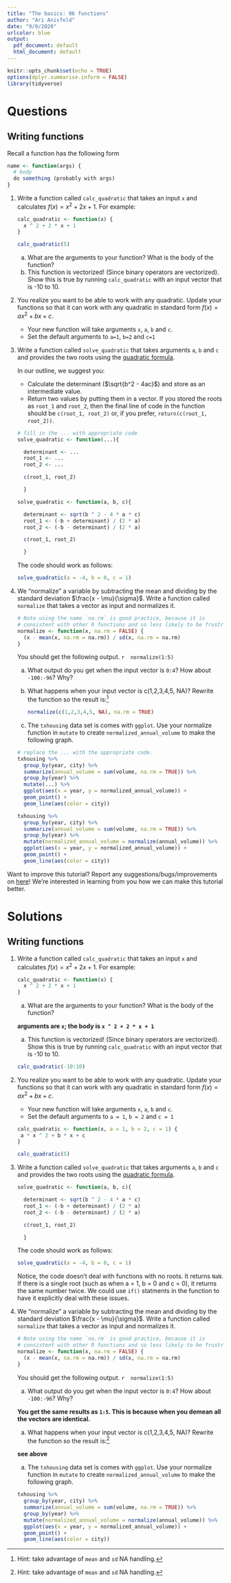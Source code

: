 ```yaml
---
title: "The basics: 06 functions"
author: "Ari Anisfeld"
date: "9/8/2020"
urlcolor: blue
output:
  pdf_document: default
  html_document: default
---
```


```r
knitr::opts_chunk$set(echo = TRUE)
options(dplyr.summarise.inform = FALSE)
library(tidyverse)
```

# Questions


## Writing functions

Recall a function has the following form

```r
name <- function(args) {
  # body
  do something (probably with args)
}
```


1. Write a function called `calc_quadratic` that takes an input `x` and calculates $f(x) = x^2 + 2x + 1$. For example:

    ```r
    calc_quadratic <- function(x) {
      x ^ 2 + 2 * x + 1
    }
    ```
    
    ```r
    calc_quadratic(5)
    ```
  
    a. What are the arguments to your function? What is the body of the function?
    a. This function is vectorized! (Since binary operators are vectorized). Show this is true by running `calc_quadratic` with an input vector that is -10 to 10. 

1. You realize you want to be able to work with any quadratic. Update your functions so that it can work with any quadratic in standard form $f(x) = ax^2 + bx + c$. 

    - Your new function will take arguments `x`, `a`, `b` and `c`. 
    - Set the default arguments to `a=1`, `b=2` and `c=1`
  
  
1. Write a function called `solve_quadratic` that takes arguments `a`, `b` and `c` and provides the two roots using the [quadratic formula](https://en.wikipedia.org/wiki/Quadratic_formula).
  
    In our outline, we suggest you:
    - Calculate the determinant ($\sqrt{b^2 - 4ac}$) and store as an intermediate value. 
    - Return two values by putting them in a vector. If you stored the roots as `root_1` and `root_2`, then the final line of code in the function should be `c(root_1, root_2)` or, if you prefer, `return(c(root_1, root_2))`.
      
    
    ```r
    # fill in the ... with appropriate code
    solve_quadratic <- function(...){
      
      determinant <- ...
      root_1 <- ...
      root_2 <- ...
      
      c(root_1, root_2)
    
      }
    ```
    
    ```r
    solve_quadratic <- function(a, b, c){
      
      determinant <- sqrt(b ^ 2 - 4 * a * c)
      root_1 <- (-b + determinant) / (2 * a)
      root_2 <- (-b - determinant) / (2 * a)
      
      c(root_1, root_2)
    
      }
    ```
    
    The code should work as follows:
    
    ```r
    solve_quadratic(a = -4, b = 0, c = 1)
    ```

1. We "normalize" a variable by subtracting the mean and dividing by the standard deviation $\frac{x - \mu}{\sigma}$. Write a function called `normalize` that takes a vector as input and normalizes it.

    
    ```r
    
    # Note using the name `na.rm` is good practice, because it is
    # consistent with other R functions and so less likely to be frustrating
    normalize <- function(x, na.rm = FALSE) {
      (x - mean(x, na.rm = na.rm)) / sd(x, na.rm = na.rm)
    }
    ```

    You should get the following output.
    ```r
    normalize(1:5)
    ```

    a. What output do you get when the input vector is `0:4`? How about `-100:-96`? Why?
    a. What happens when your input vector is c(1,2,3,4,5, NA)? Rewrite the function so the result is:^[Hint: take advantage of `mean` and  `sd` NA handling.]
    
        ```r
        normalize(c(1,2,3,4,5, NA), na.rm = TRUE)
        ```
    
    a. The `txhousing` data set is comes with `ggplot`. Use your normalize function in `mutate` to create  `normalized_annual_volume` to make the following graph.

    ```r
    # replace the ... with the appropriate code.
    txhousing %>%
      group_by(year, city) %>%
      summarize(annual_volume = sum(volume, na.rm = TRUE)) %>%
      group_by(year) %>%
      mutate(...) %>%
      ggplot(aes(x = year, y = normalized_annual_volume)) + 
      geom_point() +
      geom_line(aes(color = city))
    ```
    ```r
    txhousing %>%
      group_by(year, city) %>%
      summarize(annual_volume = sum(volume, na.rm = TRUE)) %>%
      group_by(year) %>%
      mutate(normalized_annual_volume = normalize(annual_volume)) %>%
      ggplot(aes(x = year, y = normalized_annual_volume)) + 
      geom_point() +
      geom_line(aes(color = city))
    ```

Want to improve this tutorial? Report any suggestions/bugs/improvements on [here](mailto:anisfeld@uchicago.edu)! We’re interested in learning from you how we can make this tutorial better.


# Solutions

## Writing functions

1. Write a function called `calc_quadratic` that takes an input `x` and calculates $f(x) = x^2 + 2x + 1$. For example:

    ```r
    calc_quadratic <- function(x) {
      x ^ 2 + 2 * x + 1
    }
    ```
    
    a. What are the arguments to your function? What is the body of the function?
      
      **arguments are `x`; the body is `x ^ 2 + 2 * x + 1`**
    
    a. This function is vectorized! (Since binary operators are vectorized). Show this is true by running `calc_quadratic` with an input vector that is -10 to 10. 
    
    
    ```r
    calc_quadratic(-10:10)
    ```

1. You realize you want to be able to work with any quadratic. Update your functions so that it can work with any quadratic in standard form $f(x) = ax^2 + bx + c$. 

    - Your new function will take arguments `x`, `a`, `b` and `c`. 
    - Set the default arguments to `a = 1`, `b = 2` and `c = 1`
    
    ```r
    calc_quadratic <- function(x, a = 1, b = 2, c = 1) {
     a * x ^ 2 + b * x + c
    }
    
    calc_quadratic(5)
    ```
  
  
1. Write a function called `solve_quadratic` that takes arguments `a`, `b` and `c` and provides the two roots using the [quadratic formula](https://en.wikipedia.org/wiki/Quadratic_formula).
  
    
    ```r
    solve_quadratic <- function(a, b, c){
      
      determinant <- sqrt(b ^ 2 - 4 * a * c)
      root_1 <- (-b + determinant) / (2 * a)
      root_2 <- (-b - determinant) / (2 * a)
      
      c(root_1, root_2)
    
      }
    ```
    
    The code should work as follows:
    
    ```r
    solve_quadratic(a = -4, b = 0, c = 1)
    ```
    
    Notice, the code doesn't deal with functions with no roots. It returns `NaN`. If there is a single root (such as when a = 1, b = 0 and c = 0), it returns the same number twice. We could use `if()` statments in the function to have it explicitly deal with these issues.

1. We "normalize" a variable by subtracting the mean and dividing by the standard deviation $\frac{x - \mu}{\sigma}$. Write a function called `normalize` that takes a vector as input and normalizes it.

    
    ```r
    
    # Note using the name `na.rm` is good practice, because it is
    # consistent with other R functions and so less likely to be frustrating
    normalize <- function(x, na.rm = FALSE) {
      (x - mean(x, na.rm = na.rm)) / sd(x, na.rm = na.rm)
    }
    ```

    You should get the following output.
    ```r
    normalize(1:5)
    ```

    a. What output do you get when the input vector is `0:4`? How about `-100:-96`? Why?
    
      **You get the same results as `1:5`. This is because when you demean all the vectors are identical.**
    
    a. What happens when your input vector is c(1,2,3,4,5, NA)? Rewrite the function so the result is:^[Hint: take advantage of `mean` and  `sd` NA handling.]
    
      **see above**
    
    a. The `txhousing` data set is comes with `ggplot`. Use your normalize function in `mutate` to create  `normalized_annual_volume` to make the following graph.

    ```r
    txhousing %>%
      group_by(year, city) %>%
      summarize(annual_volume = sum(volume, na.rm = TRUE)) %>%
      group_by(year) %>%
      mutate(normalized_annual_volume = normalize(annual_volume)) %>%
      ggplot(aes(x = year, y = normalized_annual_volume)) + 
      geom_point() +
      geom_line(aes(color = city))
    ```
